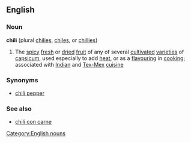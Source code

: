 ==English==
===Noun===
[[Category:English nouns]]
'''chili'''  (plural [[chilies]], [[chiles]], or [[chillies]])
# The [[spicy]] [[fresh]] or [[dried]] [[fruit]] of any of several [[cultivate]]d [[varieties]] of [[capsicum]], used especially to add [[heat]], or as a [[flavouring]] in [[cooking]]; associated with [[Indian]] and [[Tex-Mex]] [[cuisine]]
===Synonyms===
*[[chili pepper]]
===See also===
*[[chili con carne]]